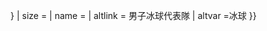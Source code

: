 {{country data {{{1}}}
| flaglink/core
| variant = {{{variant|{{{2|}}}}}}
| size = {{{size|}}}
| name = {{{name|}}}
| altlink = 男子冰球代表隊
| altvar =冰球
}}<noinclude>{{documentation}}</noinclude>